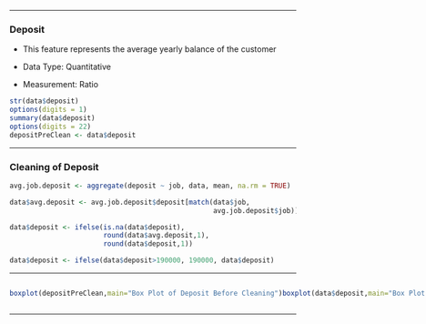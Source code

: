 -----------------------------------------------------------------------

### Deposit

- This feature represents the average yearly balance of the customer

- Data Type: Quantitative

- Measurement: Ratio

```r
str(data$deposit)
options(digits = 1)
summary(data$deposit)
options(digits = 22)
depositPreClean <- data$deposit

```

------------------------------------------------------------------------

### Cleaning of Deposit 

```r
avg.job.deposit <- aggregate(deposit ~ job, data, mean, na.rm = TRUE)

data$avg.deposit <- avg.job.deposit$deposit[match(data$job, 
                                                  avg.job.deposit$job)]

data$deposit <- ifelse(is.na(data$deposit), 
                       round(data$avg.deposit,1), 
                       round(data$deposit,1))

data$deposit <- ifelse(data$deposit>190000, 190000, data$deposit)
```

------------------------------------------------------------------------


::: {style="display: flex;"}
<div>

```r
boxplot(depositPreClean,main="Box Plot of Deposit Before Cleaning")
```

</div>

<div>

```r
boxplot(data$deposit,main="Box Plot of Deposit After Cleaning")
```

</div>
:::

------------------------------------------------------------------------
